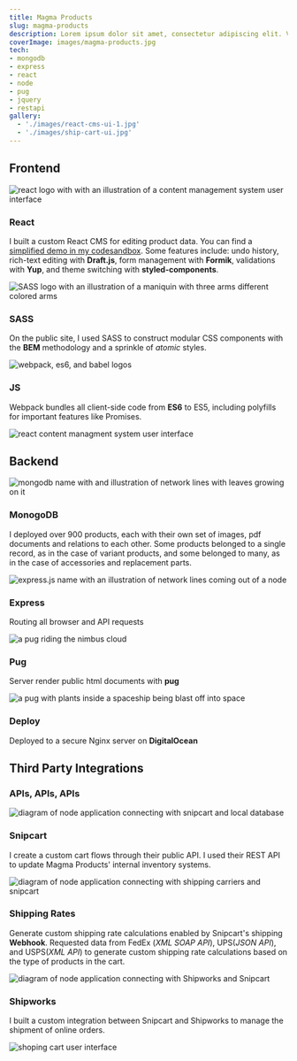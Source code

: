 ```yaml
---
title: Magma Products
slug: magma-products
description: Lorem ipsum dolor sit amet, consectetur adipiscing elit. Vivamus tincidunt tristique ipsum, quis condimentum velit rutrum quis. Donec ex turpis, aliquam eget efficitur non, congue ut diam. Cras vehicula cursus enim, sed aliquam dui condimentum ut. Duis non elit ac felis fringilla volutpat ac et ex.
coverImage: images/magma-products.jpg
tech:
- mongodb
- express
- react
- node
- pug
- jquery
- restapi
gallery:
  - './images/react-cms-ui-1.jpg'
  - './images/ship-cart-ui.jpg'
---
```


<section id="frontend">

## Frontend

<div className="grid">
<div className="grid-item">

![react logo with with an illustration of a content management system user interface](images/react-cms.png)

### React

I built a custom React CMS for editing product data. You can find a [simplified demo in my codesandbox](https://codesandbox.io/s/github/lunajuan/cms-react-demo). Some features include:  undo history, rich-text editing with **Draft.js**, form management with **Formik**, validations with **Yup**, and theme switching with **styled-components**.

</div>

<div className="grid-item">

![SASS logo with an illustration of a maniquin with three arms different colored arms](images/sass.png)

### SASS
On the public site, I used SASS to construct modular CSS components with the **BEM** methodology and a sprinkle of *atomic* styles.

</div>

<div className="grid-item">

![webpack, es6, and babel logos](images/js.png)

### JS
Webpack bundles all client-side code from **ES6** to ES5, including polyfills for important features like Promises.

</div>

<div className="grid-item grid-item--screenshot">

![react content managment system user interface](images/react-cms-ui-close.jpg)

</div>
</div>

</section>

<section id="backend">

## Backend

<div className="grid">
<div className="grid-item">

![mongodb name with and illustration of network lines with leaves growing on it](images/mongodb.png)

### MonogoDB

I deployed over 900 products, each with their own set of images, pdf documents and relations to each other. Some products belonged to a single record, as in the case of variant products, and some belonged to many, as in the case of accessories and replacement parts.

</div>

<div className="grid-item">

![express.js name with an illustration of network lines coming out of a node](images/express.png)

### Express

Routing all browser and API requests

</div>

<div className="grid-item">

![a pug riding the nimbus cloud](images/pug.png)

### Pug

Server render public html documents with **pug**

</div>

<div className="grid-item">

![a pug with plants inside a spaceship being blast off into space](images/deploy.png)

### Deploy
Deployed to a secure Nginx server on **DigitalOcean**

</div>
</div>

</section>

<section id="third-party">

<div className="reverse-order">

## Third Party Integrations

  <h3 className="subtitle">APIs, APIs, APIs</h3>
</div>

<div className="grid">
<div className="grid-item">

![diagram of node application connecting with snipcart and local database](images/snipcart-integration.png)

### Snipcart

I create a custom cart flows through their public API. I used their REST API to update Magma Products' internal inventory systems.

</div>

<div className="grid-item">

![diagram of node application connecting with shipping carriers and snipcart](images/shipping-integration.png)

### Shipping Rates

Generate custom shipping rate calculations enabled by Snipcart's shipping **Webhook**. Requested data from FedEx (*XML SOAP API*), UPS(*JSON API*), and USPS(*XML API*) to generate custom shipping rate calculations based on the type of products in the cart.

</div>

<div className="grid-item">

![diagram of node application connecting with Shipworks and Snipcart](images/shipworks-integration.png)

### Shipworks

I built a custom integration between Snipcart and Shipworks to manage the shipment of online orders.

</div>

<div className="grid-item grid-item--screenshot">

![shoping cart user interface](images/ship-cart-ui-close.jpg)

</div>

</div>

</section>